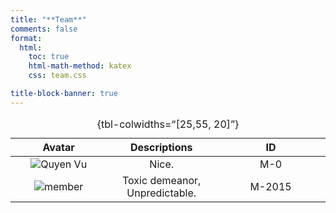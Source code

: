 ```yaml
---
title: "**Team**"
comments: false
format:
  html:
    toc: true
    html-math-method: katex
    css: team.css

title-block-banner: true
---
```


| Avatar | Descriptions | ID |
|:-----:|:------:|:------:|
| <img class="profile_img" src="../img/quyen.jpg" alt="Quyen Vu">| Nice.|M-0|
| <img class="profile_img" src="../img/avatar7.png" alt="member"> | Toxic demeanor, Unpredictable. | M-2015|
: {tbl-colwidths="[25,55, 20]"}

